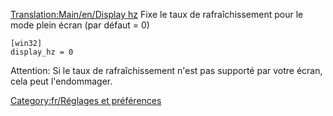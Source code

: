 [[Translation:Main/en/Display hz]]
{{en/-}}
Fixe le taux de rafraîchissement pour le mode plein écran (par défaut = 0)

 [win32]
 display_hz = 0

Attention: Si le taux de rafraîchissement n'est pas supporté par votre écran, cela peut l'endommager.


[[Category:fr/Réglages et préférences]]